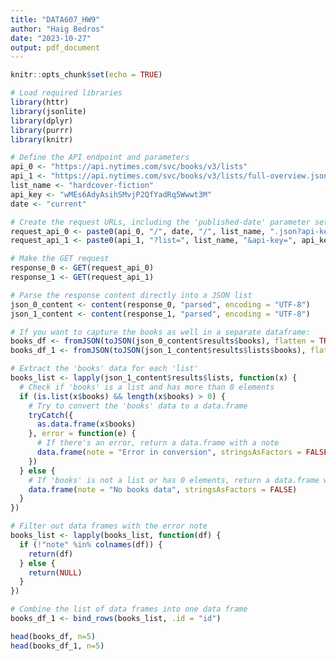 ```yaml
---
title: "DATA607_HW9"
author: "Haig Bedros"
date: "2023-10-27"
output: pdf_document
---
```


```r
knitr::opts_chunk$set(echo = TRUE)
```

```r
# Load required libraries
library(httr)
library(jsonlite)
library(dplyr)
library(purrr)
library(knitr)

# Define the API endpoint and parameters
api_0 <- "https://api.nytimes.com/svc/books/v3/lists"
api_1 <- "https://api.nytimes.com/svc/books/v3/lists/full-overview.json"
list_name <- "hardcover-fiction"
api_key <- "wMEs6AdyAsihSMvjP2QfYadRq5Wwwt3M"
date <- "current"

# Create the request URLs, including the 'published-date' parameter set to 'current'
request_api_0 <- paste0(api_0, "/", date, "/", list_name, ".json?api-key=", api_key)
request_api_1 <- paste0(api_1, "?list=", list_name, "&api-key=", api_key)

# Make the GET request
response_0 <- GET(request_api_0)
response_1 <- GET(request_api_1)

# Parse the response content directly into a JSON list
json_0_content <- content(response_0, "parsed", encoding = "UTF-8")
json_1_content <- content(response_1, "parsed", encoding = "UTF-8")

# If you want to capture the books as well in a separate dataframe:
books_df <- fromJSON(toJSON(json_0_content$results$books), flatten = TRUE)
books_df_1 <- fromJSON(toJSON(json_1_content$results$lists$books), flatten = TRUE)

# Extract the 'books' data for each 'list'
books_list <- lapply(json_1_content$results$lists, function(x) {
  # Check if 'books' is a list and has more than 0 elements
  if (is.list(x$books) && length(x$books) > 0) {
    # Try to convert the 'books' data to a data.frame
    tryCatch({
      as.data.frame(x$books)
    }, error = function(e) {
      # If there's an error, return a data.frame with a note
      data.frame(note = "Error in conversion", stringsAsFactors = FALSE)
    })
  } else {
    # If 'books' is not a list or has 0 elements, return a data.frame with a note
    data.frame(note = "No books data", stringsAsFactors = FALSE)
  }
})

# Filter out data frames with the error note
books_list <- lapply(books_list, function(df) {
  if (!"note" %in% colnames(df)) {
    return(df)
  } else {
    return(NULL)
  }
})

# Combine the list of data frames into one data frame
books_df_1 <- bind_rows(books_list, .id = "id")

head(books_df, n=5)
head(books_df_1, n=5)
```